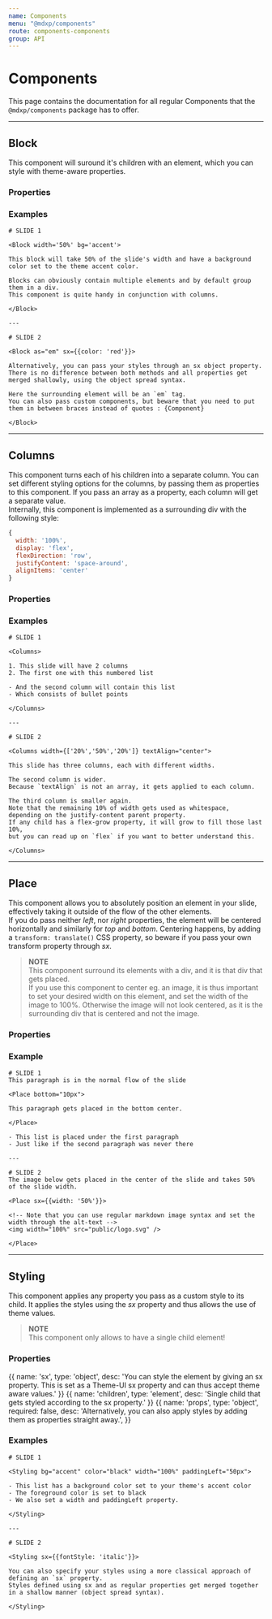 ```yaml
---
name: Components
menu: "@mdxp/components"
route: components-components
group: API
---
```



# Components
This page contains the documentation for all regular Components that the `@mdxp/components` package has to offer.

---


## Block
This component will suround it's children with an element, which you can style with theme-aware properties.

### Properties
<Arguments of={Block} />

### Examples
```mdxp
# SLIDE 1

<Block width='50%' bg='accent'>

This block will take 50% of the slide's width and have a background color set to the theme accent color.

Blocks can obviously contain multiple elements and by default group them in a div.
This component is quite handy in conjunction with columns.

</Block>

---

# SLIDE 2

<Block as="em" sx={{color: 'red'}}>

Alternatively, you can pass your styles through an sx object property.
There is no difference between both methods and all properties get merged shallowly, using the object spread syntax.

Here the surrounding element will be an `em` tag.  
You can also pass custom components, but beware that you need to put them in between braces instead of quotes : {Component}

</Block>

```

---


## Columns
This component turns each of his children into a separate column.
You can set different styling options for the columns, by passing them as properties to this component.
If you pass an array as a property, each column will get a separate value.  
Internally, this component is implemented as a surrounding div with the following style:
```js
{
  width: '100%',
  display: 'flex',
  flexDirection: 'row',
  justifyContent: 'space-around',
  alignItems: 'center'
}
```

### Properties
<Arguments of={Columns} />

### Examples
```mdxp
# SLIDE 1

<Columns>

1. This slide will have 2 columns
2. The first one with this numbered list

- And the second column will contain this list
- Which consists of bullet points

</Columns>

---

# SLIDE 2

<Columns width={['20%','50%','20%']} textAlign="center">

This slide has three columns, each with different widths.

The second column is wider.
Because `textAlign` is not an array, it gets applied to each column.

The third column is smaller again.
Note that the remaining 10% of width gets used as whitespace, depending on the justify-content parent property.
If any child has a flex-grow property, it will grow to fill those last 10%,
but you can read up on `flex` if you want to better understand this.

</Columns>
```

---


## Place
This component allows you to absolutely position an element in your slide, effectively taking it outside of the flow of the other elements.  
If you do pass neither _left_, nor _right_ properties, the element will be centered horizontally and similarly for _top_ and _bottom_.
Centering happens, by adding a `transform: translate()` CSS property, so beware if you pass your own transform property through _sx_.

> __NOTE__  
> This component surround its elements with a div, and it is that div that gets placed.  
> If you use this component to center eg. an image, it is thus important to set your desired width on this element,
> and set the width of the image to 100%.
> Otherwise the image will not look centered, as it is the surrounding div that is centered and not the image.

### Properties
<Arguments of={Place} />

### Example
```mdxp
# SLIDE 1
This paragraph is in the normal flow of the slide

<Place bottom="10px">

This paragraph gets placed in the bottom center.

</Place>

- This list is placed under the first paragraph
- Just like if the second paragraph was never there

---

# SLIDE 2
The image below gets placed in the center of the slide and takes 50% of the slide width.

<Place sx={{width: '50%'}}>

<!-- Note that you can use regular markdown image syntax and set the width through the alt-text -->
<img width="100%" src="public/logo.svg" />

</Place>
```

---


## Styling
This component applies any property you pass as a custom style to its child.
It applies the styles using the _sx_ property and thus allows the use of theme values.

> __NOTE__  
> This component only allows to have a single child element!

### Properties
<Arguments>
{{
  name: 'sx',
  type: 'object',
  desc: 'You can style the element by giving an sx property. This is set as a Theme-UI sx property and can thus accept theme aware values.'
}}
{{
  name: 'children',
  type: 'element',
  desc: 'Single child that gets styled according to the sx property.'
}}
{{
  name: 'props',
  type: 'object',
  required: false,
  desc: 'Alternatively, you can also apply styles by adding them as properties straight away.',
}}
</Arguments>

### Examples
```mdxp
# SLIDE 1

<Styling bg="accent" color="black" width="100%" paddingLeft="50px">

- This list has a background color set to your theme's accent color
- The foreground color is set to black
- We also set a width and paddingLeft property.

</Styling>

---

# SLIDE 2

<Styling sx={{fontStyle: 'italic'}}>

You can also specify your styles using a more classical approach of defining an `sx` property.
Styles defined using sx and as regular properties get merged together in a shallow manner (object spread syntax).  

</Styling>
```
